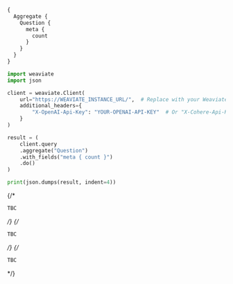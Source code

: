 
<Tabs groupId="languages">
<TabItem value="graphql" label="GraphQL">

```graphql
{
  Aggregate {
    Question {
      meta {
        count
      }
    }
  }
}
```

</TabItem>
<TabItem value="py" label="Python">

```python
import weaviate
import json

client = weaviate.Client(
    url="https://WEAVIATE_INSTANCE_URL/",  # Replace with your Weaviate endpoint
    additional_headers={
        "X-OpenAI-Api-Key": "YOUR-OPENAI-API-KEY"  # Or "X-Cohere-Api-Key" or "X-HuggingFace-Api-Key"
    }
)

result = (
    client.query
    .aggregate("Question")
    .with_fields("meta { count }")
    .do()
)

print(json.dumps(result, indent=4))
```

</TabItem>
{/* <TabItem value="go" label="Go">

```go
TBC
```

</TabItem> */}
{/* <TabItem value="java" label="Java">

```java
TBC
```

</TabItem> */}
{/* <TabItem value="curl" label="Curl">

```bash
TBC
```

</TabItem> */}
</Tabs>
